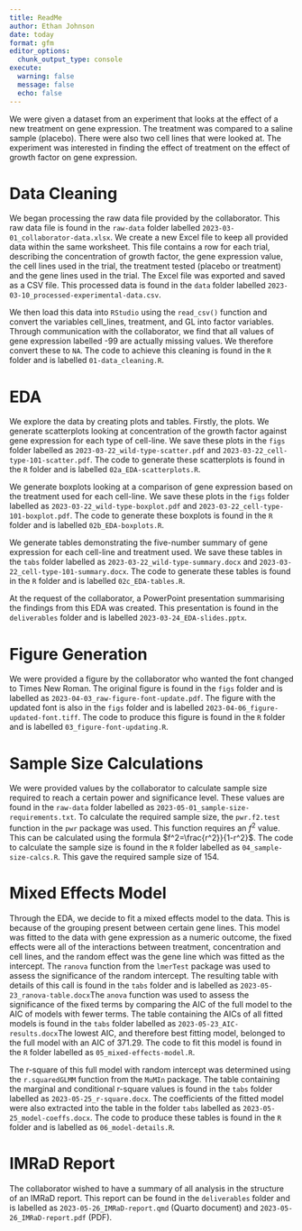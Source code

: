 ```yaml
---
title: ReadMe
author: Ethan Johnson
date: today
format: gfm
editor_options: 
  chunk_output_type: console
execute: 
  warning: false
  message: false
  echo: false
---
```


We were given a dataset from an experiment that looks at the effect of a new treatment on gene expression. The treatment was compared to a saline sample (placebo). There were also two cell lines that were looked at. The experiment was interested in finding the effect of treatment on the effect of growth factor on gene expression. 

# Data Cleaning

We began processing the raw data file provided by the collaborator. This raw data file is found in the `raw-data` folder labelled `2023-03-01_collaborator-data.xlsx`. We create a new Excel file to keep all provided data within the same worksheet. This file contains a row for each trial, describing the concentration of growth factor, the gene expression value, the cell lines used in the trial, the treatment tested (placebo or treatment) and the gene lines used in the trial. The Excel file was exported and saved as a CSV file. This processed data is found in the `data` folder labelled `2023-03-10_processed-experimental-data.csv`.

We then load this data into `RStudio` using the `read_csv()` function and convert the variables cell_lines, treatment, and GL into factor variables. Through communication with the collaborator, we find that all values of gene expression labelled -99 are actually missing values. We therefore convert these to `NA`. The code to achieve this cleaning is found in the `R` folder and is labelled `01-data_cleaning.R`.

# EDA

We explore the data by creating plots and tables. Firstly, the plots. We generate scatterplots looking at concentration of the growth factor against gene expression for each type of cell-line. We save these plots in the `figs` folder labelled as `2023-03-22_wild-type-scatter.pdf` and `2023-03-22_cell-type-101-scatter.pdf`. The code to generate these scatterplots is found in the `R` folder and is labelled `02a_EDA-scatterplots.R`.

We generate boxplots looking at a comparison of gene expression based on the treatment used for each cell-line. We save these plots in the `figs` folder labelled as `2023-03-22_wild-type-boxplot.pdf` and `2023-03-22_cell-type-101-boxplot.pdf`. The code to generate these boxplots is found in the `R` folder and is labelled `02b_EDA-boxplots.R`.

We generate tables demonstrating the five-number summary of gene expression for each cell-line and treatment used. We save these tables in the `tabs` folder labelled as `2023-03-22_wild-type-summary.docx` and `2023-03-22_cell-type-101-summary.docx`. The code to generate these tables is found in the `R` folder and is labelled `02c_EDA-tables.R`.

At the request of the collaborator, a PowerPoint presentation summarising the findings from this EDA was created. This presentation is found in the `deliverables` folder and is labelled `2023-03-24_EDA-slides.pptx`.

# Figure Generation

We were provided a figure by the collaborator who wanted the font changed to Times New Roman. The original figure is found in the `figs` folder and is labelled as `2023-04-03_raw-figure-font-update.pdf`. The figure with the updated font is also in the `figs` folder and is labelled `2023-04-06_figure-updated-font.tiff`. The code to produce this figure is found in the `R` folder and is labelled `03_figure-font-updating.R`.

# Sample Size Calculations

We were provided values by the collaborator to calculate sample size required to reach a certain power and significance level. These values are found in the `raw-data` folder labelled as `2023-05-01_sample-size-requirements.txt`. To calculate the required sample size, the `pwr.f2.test` function in the `pwr` package was used. This function requires an $f^2$ value. This can be calculated using the formula $f^2=\frac{r^2}}{1-r^2}$. The code to calculate the sample size is found in the `R` folder labelled as `04_sample-size-calcs.R`. This gave the required sample size of 154.

# Mixed Effects Model

Through the EDA, we decide to fit a mixed effects model to the data. This is because of the grouping present between certain gene lines. This model was fitted to the data with gene expression as a numeric outcome, the fixed effects were all of the interactions between treatment, concentration and cell lines, and the random effect was the gene line which was fitted as the intercept. The `ranova` function from the `lmerTest` package was used to assess the significance of the random intercept. The resulting table with details of this call is found in the `tabs` folder and is labelled as `2023-05-23_ranova-table.docx`The `anova` function was used to assess the significance of the fixed terms by comparing the AIC of the full model to the AIC of models with fewer terms. The table containing the AICs of all fitted models is found in the `tabs` folder labelled as `2023-05-23_AIC-results.docx`The lowest AIC, and therefore best fitting model, belonged to the full model with an AIC of 371.29. The code to fit this model is found in the `R` folder labelled as `05_mixed-effects-model.R`.

The r-square of this full model with random intercept was determined using the `r.squaredGLMM` function from the `MuMIn` package. The table containing the marginal and conditional r-square values is found in the `tabs` folder labelled as `2023-05-25_r-square.docx`. The coefficients of the fitted model were also extracted into the table in the folder `tabs` labelled as `2023-05-25_model-coeffs.docx`. The code to produce these tables is found in the `R` folder and is labelled as `06_model-details.R`.

# IMRaD Report

The collaborator wished to have a summary of all analysis in the structure of an IMRaD report. This report can be found in the `deliverables` folder and is labelled as `2023-05-26_IMRaD-report.qmd` (Quarto document) and `2023-05-26_IMRaD-report.pdf` (PDF).

  
